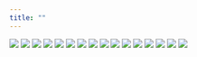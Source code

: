 ```yaml
---
title: ""
---
```



![](images/Rmarkdown.jpg)
![](images/satads.jpg)
![](images/cidamo 2020.jpg)
![](images/harve.png)
![](images/certificado 2 cidweek.jpg)
![](images/CONQUER ORATOR.jpg)
![](images/Machine Learning como automatizar todo o processo utilizando o pacote tidymodels.jpg)
![](images/FaÃ§a apresentaÃ§Ãµes ninja conhecendo o pacote xaringan.jpg)
![](images/Implementando modelos estatísticos de maneira eficiente com o TMB.jpg)
![](images/{tidyverse}.jpg)
![](images/{torch}.jpg)
![](images/Python.jpg)
![](images/Pandas e visualização de dados.jpg)
![](images/Github.jpg)
![](images/see-u-.jpg)
![](images/Certificate_ENAP.jpeg)
